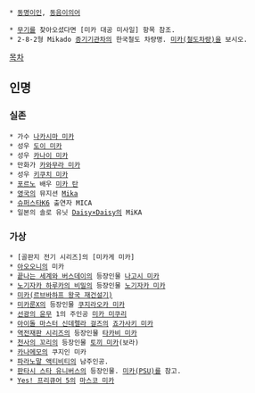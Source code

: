  * [[동명이인]], [[동음이의어]]

 * [[무기]]를 찾아오셨다면 [미카 대공 미사일] 항목 참조.
 * 2-8-2형 Mikado [[증기기관차]]의 한국철도 차량명. [[미카(철도차량)]]을 보시오.

[[목차]]
== 인명 ==
=== 실존 ===
 * 가수 [[나카시마 미카]]
 * 성우 [[도이 미카]]
 * 성우 [[카나이 미카]]
 * 만화가 [[카와무라 미카]]
 * 성우 [[키쿠치 미카]]
 * [[포르노]] 배우 [[미카 탄]]
 * [[영국]]의 뮤지션 [[Mika]]
 * [[슈퍼스타K6]] 출연자 MICA
 * 일본의 솔로 유닛 [[Daisy×Daisy]]의 MiKA
=== 가상 ===
 * [골판지 전기 시리즈]의 [미카게 미카]
 * [[아오오니]]의 미카
 * [[끝나는 세계와 버스데이]]의 등장인물 [[나고시 미카]]
 * [[노기자카 하루카의 비밀]]의 등장인물 [[노기자카 미카]]
 * [[미카(르브바하프 왕국 재건설기)]]
 * [[미카룬X]]의 등장인물 [[쿠지라오카 미카]]
 * [[선광의 윤무]] 1의 주인공 [[미카 미쿠리]]
 * [[아이돌 마스터 신데렐라 걸즈]]의 [[죠가사키 미카]]
 * [[역전재판 시리즈]]의 등장인물 [[타카비 미카]]
 * [[천사의 꼬리]]의 등장인물 [[토끼 미카]](보라)
 * [[카나메모]]의 쿠지인 미카
 * [[파라노말 액티비티]]의 남주인공.
 * [[판타시 스타 유니버스]]의 등장인물. [[미카(PSU)]]를 참고.
 * [[Yes! 프리큐어 5]]의 [[마스코 미카]]
